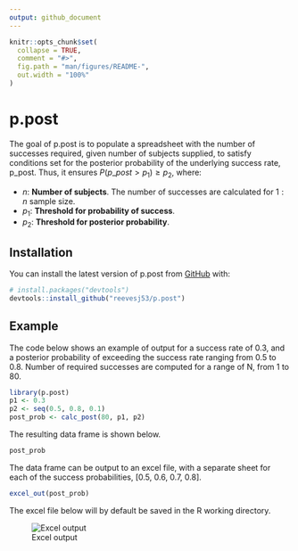 ```yaml
---
output: github_document
---
```


<!-- README.md is generated from README.Rmd. Please edit that file -->

```r
knitr::opts_chunk$set(
  collapse = TRUE,
  comment = "#>",
  fig.path = "man/figures/README-",
  out.width = "100%"
)
```

# p.post

<!-- badges: start -->
<!-- badges: end -->

The goal of p.post is to populate a spreadsheet with the number of successes required, given number of subjects \eqn{n} supplied, to satisfy conditions set for the posterior probability of the underlying success rate, p_post.  Thus, it ensures $P(p\_post>p_1) \ge p_2$, where: 

* $n$: **Number of subjects**.  The number of successes are calculated for $1:n$ sample size.
* $p_1$: **Threshold for probability of success**.
* $p_2$: **Threshold for posterior probability**.

## Installation

You can install the latest version of p.post from [GitHub](https://github.com/) with:

``` r
# install.packages("devtools")
devtools::install_github("reevesj53/p.post")
```
## Example
The code below shows an example of output for a success rate of 0.3, and a posterior probability of exceeding the success rate ranging from 0.5 to 0.8.  Number of required successes are computed for a range of N, from 1 to 80.

```r
library(p.post)
p1 <- 0.3
p2 <- seq(0.5, 0.8, 0.1)
post_prob <- calc_post(80, p1, p2)
```
The resulting data frame is shown below.
```r
post_prob
```
The data frame can be output to an excel file, with a separate sheet for each of the success probabilities, [0.5, 0.6, 0.7, 0.8].
```r
excel_out(post_prob)
```
The excel file below will by default be saved in the R working directory.

![Excel output](/man/figures/excel.png)
